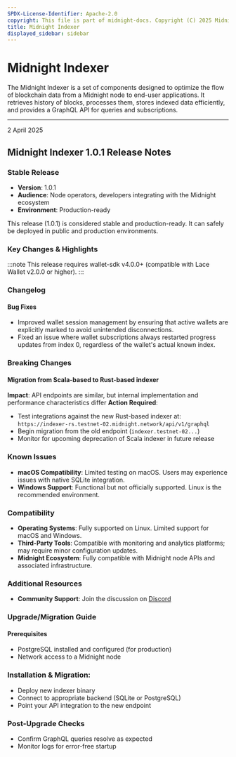 ```yaml
---
SPDX-License-Identifier: Apache-2.0
copyright: This file is part of midnight-docs. Copyright (C) 2025 Midnight Foundation. Licensed under the Apache License, Version 2.0 (the "License"); You may not use this file except in compliance with the License. You may obtain a copy of the License at http://www.apache.org/licenses/LICENSE-2.0 Unless required by applicable law or agreed to in writing, software distributed under the License is distributed on an "AS IS" BASIS, WITHOUT WARRANTIES OR CONDITIONS OF ANY KIND, either express or implied. See the License for the specific language governing permissions and limitations under the License.
title: Midnight Indexer
displayed_sidebar: sidebar
---
```


# Midnight Indexer

The Midnight Indexer is a set of components designed to optimize the flow of blockchain data from a Midnight node to end-user applications. It retrieves history of blocks, processes them, stores indexed data efficiently, and provides a GraphQL API for queries and subscriptions.

---

<div 
  style={{
    marginTop: '0',
    fontSize: '1rem',
    fontWeight: 'normal',
    marginBottom: '0.5rem'
  }}
>
  2 April 2025
</div>

## Midnight Indexer 1.0.1 Release Notes

### Stable Release

* **Version**: 1.0.1
* **Audience**: Node operators, developers integrating with the Midnight ecosystem
* **Environment**: Production-ready

This release (1.0.1) is considered stable and production-ready. It can safely be deployed in public and production environments.

### Key Changes & Highlights

:::note
This release requires wallet-sdk v4.0.0+ (compatible with Lace Wallet v2.0.0 or higher).
:::

### Changelog

#### Bug Fixes

* Improved wallet session management by ensuring that active wallets are explicitly marked to avoid unintended disconnections.
* Fixed an issue where wallet subscriptions always restarted progress updates from index 0, regardless of the wallet's actual known index.

### Breaking Changes

#### Migration from Scala-based to Rust-based indexer

**Impact**: API endpoints are similar, but internal implementation and performance characteristics differ
**Action Required**:

* Test integrations against the new Rust-based indexer at: `https://indexer-rs.testnet-02.midnight.network/api/v1/graphql`
* Begin migration from the old endpoint (`indexer.testnet-02...`)
* Monitor for upcoming deprecation of Scala indexer in future release

### Known Issues

* **macOS Compatibility**: Limited testing on macOS. Users may experience issues with native SQLite integration.
* **Windows Support**: Functional but not officially supported. Linux is the recommended environment.

### Compatibility

* **Operating Systems**: Fully supported on Linux. Limited support for macOS and Windows.
* **Third-Party Tools**: Compatible with monitoring and analytics platforms; may require minor configuration updates.
* **Midnight Ecosystem**: Fully compatible with Midnight node APIs and associated infrastructure.

### Additional Resources

* **Community Support**: Join the discussion on [Discord](https://discord.com/invite/midnightnetwork)

### Upgrade/Migration Guide

#### Prerequisites

* PostgreSQL installed and configured (for production)
* Network access to a Midnight node

### Installation & Migration:

* Deploy new indexer binary
* Connect to appropriate backend (SQLite or PostgreSQL)
* Point your API integration to the new endpoint

###  Post-Upgrade Checks

* Confirm GraphQL queries resolve as expected
* Monitor logs for error-free startup
